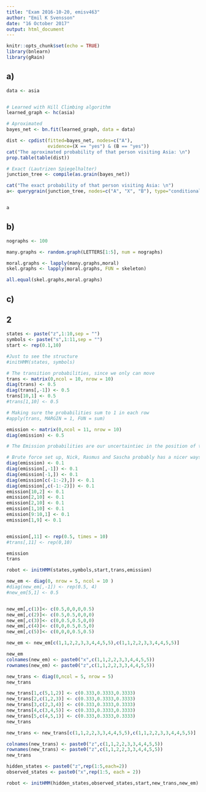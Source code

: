 ```yaml
---
title: "Exam 2016-10-20, emisv463"
author: "Emil K Svensson"
date: "16 October 2017"
output: html_document
---
```


```r
knitr::opts_chunk$set(echo = TRUE)
library(bnlearn)
library(gRain)
```

## a)

```r
data <- asia 


# Learned with Hill Climbing algorithm
learned_graph <- hc(asia)

# Aproximated
bayes_net <- bn.fit(learned_graph, data = data)

dist <- cpdist(fitted=bayes_net, nodes=c("A"), 
               evidence=(X == "yes") & (B == "yes"))
cat("The aproximated probability of that person visiting Asia: \n")
prop.table(table(dist))

# Exact (Lautrizen Spiegelhalter)
junction_tree <- compile(as.grain(bayes_net))

cat("The exact probability of that person visiting Asia: \n")
a<- querygrain(junction_tree, nodes=c("A", "X", "B"), type="conditional")


a

```

## b)

```r
nographs <- 100

many.graphs <- random.graph(LETTERS[1:5], num = nographs)

moral.graphs <- lapply(many.graphs,moral)
skel.graphs <- lapply(moral.graphs, FUN = skeleton)

all.equal(skel.graphs,moral.graphs)

```

## c)



## 2

```r
states <- paste("z",1:10,sep = "")
symbols <- paste("s",1:11,sep = "")
start <- rep(0.1,10)

#Just to see the structure
#initHMM(states, symbols)

# The transition probabilities, since we only can move 
trans <- matrix(0,ncol = 10, nrow = 10)
diag(trans) <- 0.5
diag(trans[,-1]) <- 0.5
trans[10,1] <- 0.5
#trans[1,10] <- 0.5

# Making sure the probabilities sum to 1 in each row
#apply(trans, MARGIN = 1, FUN = sum)

emission <- matrix(0,ncol = 11, nrow = 10)
diag(emission) <- 0.5

# The Emission probabilities are our uncertaintiec in the position of the robot.

# Brute force set up, Nick, Rasmus and Sascha probably has a nicer ways of solving this 
diag(emission) <- 0.1
diag(emission[,-1]) <- 0.1 
diag(emission[-1,]) <- 0.1 
diag(emission[c(-1:-2),]) <- 0.1
diag(emission[,c(-1:-2)]) <- 0.1 
emission[10,2] <- 0.1
emission[2,10] <- 0.1
emission[2,10] <- 0.1
emission[1,10] <- 0.1
emission[9:10,1] <- 0.1
emission[1,9] <- 0.1


emission[,11] <- rep(0.5, times = 10)
#trans[,11] <- rep(0,10)

emission
trans
```

```r
robot <- initHMM(states,symbols,start,trans,emission)
```

```r


new_em <- diag(0, nrow = 5, ncol = 10 )
#diag(new_em[,-1]) <- rep(0.5, 4)
#new_em[5,1] <- 0.5


new_em[,c(1)]<- c(0.5,0,0,0,0.5)
new_em[,c(2)]<- c(0.5,0.5,0,0,0)
new_em[,c(3)]<- c(0,0.5,0.5,0,0)
new_em[,c(4)]<- c(0,0,0.5,0.5,0)
new_em[,c(5)]<- c(0,0,0,0.5,0.5)

new_em <- new_em[c(1,1,2,2,3,3,4,4,5,5),c(1,1,2,2,3,3,4,4,5,5)]

new_em
colnames(new_em) <- paste0("x",c(1,1,2,2,3,3,4,4,5,5))
rownames(new_em) <- paste0("z",c(1,1,2,2,3,3,4,4,5,5))

new_trans <- diag(0,ncol = 5, nrow = 5)
new_trans

new_trans[1,c(5,1,2)] <- c(0.333,0.3333,0.3333)
new_trans[2,c(1,2,3)] <- c(0.333,0.3333,0.3333)
new_trans[3,c(2,3,4)] <- c(0.333,0.3333,0.3333)
new_trans[4,c(3,4,5)] <- c(0.333,0.3333,0.3333)
new_trans[5,c(4,5,1)] <- c(0.333,0.3333,0.3333)
new_trans

new_trans <- new_trans[c(1,1,2,2,3,3,4,4,5,5),c(1,1,2,2,3,3,4,4,5,5)]

colnames(new_trans) <- paste0("z",c(1,1,2,2,3,3,4,4,5,5))
rownames(new_trans) <- paste0("z",c(1,1,2,2,3,3,4,4,5,5))
new_trans
```

```r

hidden_states <- paste0("z",rep(1:5,each=2))
observed_states <- paste0("x",rep(1:5, each = 2))

robot <- initHMM(hidden_states,observed_states,start,new_trans,new_em)

```


